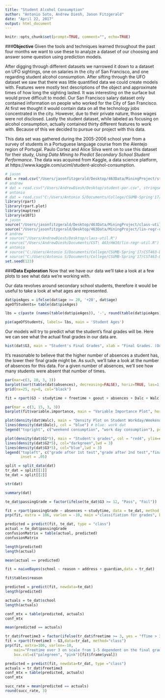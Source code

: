 ```yaml
---
title: "Student Alcohol Consumption"
author: "Antonio Soto, Andrew Diesh, Jason Fitzgerald"
date: "April 22, 2017"
output: html_document
---
```


```r
knitr::opts_chunk$set(prompt=TRUE, comment="", echo=TRUE)
```

###**Objective**
Given the tools and techniques learned throughout the past four months we want to use these to analyze a dataset of our choosing and answer some question using prediction models.

After digging through different datasets we narrowed it down to a dataset on UFO sightings, one on salaries in the city of San Francisco, and one regarding student alcohol consumption.
After sifting through the UFO dataset we saw that there was little quantified data we could create models with. Features were mostly text descriptions of the object and approximate times of how long the sighting lasted. It was interesting on the surface but would prove difficult to model. Our San Francisco salary dataset only contained information on people who worked for the City of San Francisco. At first we thought it would contain data on all the technology jobs concentrated in the city. However, due to their private nature, those wages were not disclosed. Lastly the student dataset, while labeled as focusing on alcohol consumption, actually contained thirty different features to work with. Because of this we decided to pursue our project with this data.

This data set was gathered during the 2005-2006 school year from a survey of students in a Portuguese language course from the Alentejo region of Portugal. 
Paulo Cortez and Alice Silva went on to use this dataset for their study, _Using Data Mining to Predict Secondary School Student Performance_.
The data was acquired from Kaggle, a data science platform, at https://www.kaggle.com/uciml/student-alcohol-consumption. 

```r
# jason
dat = read.csv("/Users/jasonfitzgerald/Desktop/463Data/MiningProject/student-por.csv", stringsAsFactors = T)
# andrew
# dat = read.csv("/Users/AndrewDiesh/Desktop/student-por.csv", stringsAsFactors = T)
# antonio
# dat = read.csv("C:/Users/Antonio S/Documents/College/CSUMB-Spring'17/CST463-DataMining/FinalPro/student-por.csv", stringsAsFactors = T)
library(rpart)
library(rpart.plot)
library(maptree)
library(e1071)
# jason
source("/Users/jasonfitzgerald/Desktop/463Data/MiningProject/class-util.R")
source("/Users/jasonfitzgerald/Desktop/463Data/MiningProject/lin-regr-util.R")
# andrew
# source("/Users/AndrewDiesh/Desktop/class-util.R")
# source("/Users/AndrewDiesh/Documents/CST\ 463/HW10/lin-regr-util.R")
# antonio
# source("C:/Users/Antonio S/Documents/College/CSUMB-Spring'17/CST463-DataMining/FinalPro/class-util.R")
# source("C:/Users/Antonio S/Documents/College/CSUMB-Spring'17/CST463-DataMining/FinalPro/lin-regr-util.R")
set.seed(123)
```


###**Data Exploration**
Now that we have our data we'll take a look at a few plots to see what data we're working with.

Our data revolves around secondary school students, therefore it would be useful to take a look at what ages are represented.
```r
dat$pieAges = ifelse(dat$age >= 20, '+20', dat$age)
ageOfStudents= table(dat$pieAges)

lbs = c(paste (names(table(dat$pieAges)), '-', round(table(dat$pieAges)/nrow(dat)*100,digit= 1), '%'))

pie(ageOfStudents, labels= lbs, main = 'Student Ages')
```

Our models will try to predict what the student's final grades will be. Here we can see what the actual final grades in our data are.
```r
hist(dat$G3, main = "Student's Final Grades", xlab = "Final Grades. (Out of 20)", col = "red4")
```
It's reasonable to believe that the higher number of absences a student has, the lower their final grade might be. As such, we'll take a look at the number of absences for this data. For a given number of absences, we'll see how many students were absent that number of times.
```r
par(mar=c(3, 10, 3, 3))
barplot(sort(table(dat$absences), decreasing=FALSE), horiz=TRUE, las=1, main="Frequency", col="firebrick", ylab="Number of Absences", xlim=c(0, 250))
grid(nx=25, ny=0, col="black")
```











```r
fit = rpart(G3 ~ studytime + freetime + goout + absences + Dalc + Walc + activities,  data=dat, method="class")
```


```r
par(mar = c(3, 15, 3, 3))
barplot(fit$variable.importance, main = "Variable Importance Plot", horiz = TRUE, las = 1)
```

```r
plot(density(dat$Walc), main = "Density Plot on Student Workday/Weekend Alcohol Consumption", col = "red4", xlim = c(0, 5), ylim = c(0, 2), xlab = "Scale of 1-5") # red4: weekend
lines(density(dat$Dalc), col = "blue") # blue: work dat 
legend("topright", c("weekend consumption", "work day consumption"), pch = 15, col = c("red4", "blue"), inset = 0.05)


```

```r
plot(density(dat$G1*5), main = "Student's grades", col = "red4", ylim=c(0,0.035), xlab = 'grade out of 100', xlim=c(0,100),lwd = 3)
lines(density(dat$G2*5), col="darkgreen",lwd = 3)
lines(density(dat$G3*5), col="blue",lwd = 3)
legend("topleft", c("grade after 1st test","grade after 2nd test","final grade"), pch = 15,col = c("red4","darkgreen", 'blue'),
       inset = .05)
```


```r
split = split_data(dat)
tr_dat = split[[1]]
te_dat = split[[2]]
```

```r
str(dat)
```


```r
summary(dat)
```

```r

te_dat$passingGrade = factor(ifelse(te_dat$G3 >= 12, "Pass", "Fail"))

```



```r

fit = rpart(passingGrade ~ absences + studytime, data = te_dat, method = "class")
prp(fit, extra = 106, varlen = -10, main ="classifiation for grades", box.col = c("red", "green")[fit$frame$yval])


```






```r

predicted = predict(fit, te_dat, type = "class")
actual = te_dat$passingGrade
confusionMatrix = table(actual, predicted)
confusionMatrix

length(predicted)
length(actual)

```


```r

mean(actual == predicted)

```

```r
fit = naiveBayes(school ~ reason + address + guardian,data = tr_dat)
```

```r
fit$tables$reason
```

```r
predicted = predict(fit, newdata=te_dat)
length(predicted)

actuals = te_dat$school
length(actuals)
```
```r
conf_mtx = table(predicted, actuals)
conf_mtx
```
```r
mean(predicted == actuals)
```


```r
tr_dat$freetime3 = factor(ifelse(tr_dat$freetime >= 3, yes = "fTime > 3", no = 'fTime < 3'))
fit = rpart(freetime3 ~ G3,data=tr_dat, method="class")
prp(fit, extra=106, varlen=-10,
    main="Freetime over 3 on scale from 1-5 dependent on the final grade G3.",
    box.col=c("palegreen", "pink")[fit$frame$yval])
```

```r
predicted = predict(fit, newdata=tr_dat, type ="class")
actuals = tr_dat$freetime3
conf_mtx = table(predicted, actuals)
conf_mtx
```

```r
succ_rate = mean(predicted == actuals)
round(succ_rate, 3)
```




